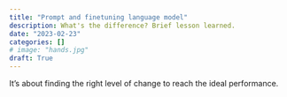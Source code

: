 ```yaml
---
title: "Prompt and finetuning language model"
description: What's the difference? Brief lesson learned.
date: "2023-02-23"
categories: []
# image: "hands.jpg"
draft: True
---
```


It's about finding the right level of change to reach the ideal performance. 